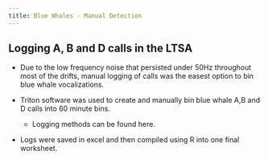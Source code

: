 ```yaml
---
title: Blue Whales - Manual Detection
---
```


## Logging A, B and D calls in the LTSA

-   Due to the low frequency noise that persisted under 50Hz throughout most of the drifts, manual logging of calls was the easest option to bin blue whale vocalizations.

-   Triton software was used to create and manually bin blue whale A,B and D calls into 60 minute bins.

    -   Logging methods can be found here.

-   Logs were saved in excel and then compiled using R into one final worksheet.
